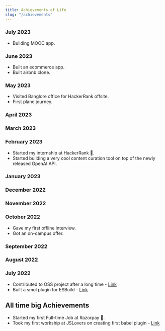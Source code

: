 ```yaml
---
title: Achievements of Life
slug: "/achievements"
---
```

### July 2023
- Building MOOC app.
### June 2023
- Built an ecommerce app.
- Built airbnb clone.
### May 2023
- Visited Banglore office for HackerRank offsite.
- First plane journey.
### April 2023
### March 2023
### February 2023
- Started my internship at HackerRank 🎉.
- Started building a very cool content curation tool on top of the newly released OpenAI API.
### January 2023

### December 2022
### November 2022
### October 2022
- Gave my first offline interview.
- Got an on-campus offer.
### September 2022
### August 2022
### July 2022

- Contributed to OSS project after a long time - [Link](https://github.com/thysultan/stylis.js/pull/276)
- Built a smol plugin for ESBuild - [Link](https://github.com/plxity/esbuild-cross-browser-css)

## All time big Achievements

- Started my first Full-time Job at Razorpay 🎉.
- Took my first workship at JSLovers on creating first babel plugin - [Link](https://www.youtube.com/watch?v=dgK__fSFZzc)